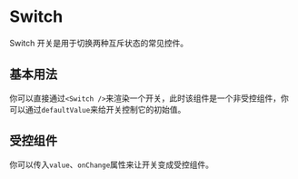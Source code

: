 
# Switch

Switch 开关是用于切换两种互斥状态的常见控件。

## 基本用法

你可以直接通过`<Switch />`来渲染一个开关，此时该组件是一个非受控组件，你可以通过`defaultValue`来给开关控制它的初始值。

<CodeBlock>
  <Base />
</CodeBlock>

## 受控组件

你可以传入`value`、`onChange`属性来让开关变成受控组件。

<CodeBlock>
  <Controlled />
</CodeBlock>
